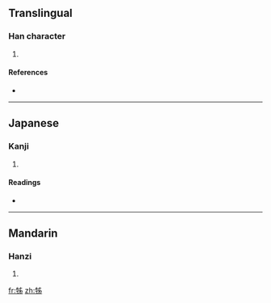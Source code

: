 ==Translingual==

===Han character===
{{Han char|rn=93|rad=牛|as=04|sn=8|four=2552<sub>7</sub>|canj=竹手中X竹 (HQLXH)}}

# {{defn|Han|sort=牛04}}

====References====
* {{Han ref|kx=0700.061|hdz=31805.020|uh=726C|ud=29292|bh=CFBA|bd=53178}}

----

==Japanese==

===Kanji===
{{ja-kanji|grade=|rs=牛04}}

# {{defn|Japanese|sort=牛04}}

====Readings====
* {{ja-readings|on=[[はい]] (hai)|kun=}}

----

==Mandarin==

===Hanzi===
{{cmn-hanzi|pin=[[bèi]] ([[bei4]])|wg=pei<sup>4</sup>}}

# {{defn|Mandarin|sort=牛04}}

[[fr:牬]]
[[zh:牬]]